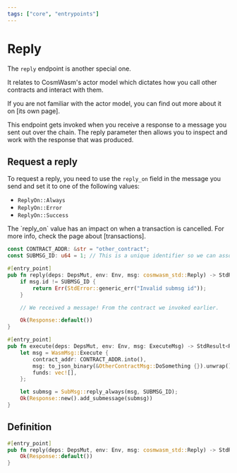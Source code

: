 ```yaml
---
tags: ["core", "entrypoints"]
---
```



# Reply

The `reply` endpoint is another special one.

It relates to CosmWasm's actor model which dictates how you call other contracts
and interact with them.

<Callout>
  If you are not familiar with the actor model, you can find out more about it
  on [its own page].
</Callout>

This endpoint gets invoked when you receive a response to a message you sent out
over the chain. The reply parameter then allows you to inspect and work with the
response that was produced.

## Request a reply

To request a reply, you need to use the `reply_on` field in the message you send
and set it to one of the following values:

- `ReplyOn::Always`
- `ReplyOn::Error`
- `ReplyOn::Success`

<Callout>
  The `reply_on` value has an impact on when a transaction is cancelled. For
  more info, check the page about [transactions].
</Callout>

```rust filename="contract.rs" template="core"
const CONTRACT_ADDR: &str = "other_contract";
const SUBMSG_ID: u64 = 1; // This is a unique identifier so we can associate a reply with a specific submessage. It can be any numeric value.

#[entry_point]
pub fn reply(deps: DepsMut, env: Env, msg: cosmwasm_std::Reply) -> StdResult<Response> {
    if msg.id != SUBMSG_ID {
        return Err(StdError::generic_err("Invalid submsg id"));
    }

    // We received a message! From the contract we invoked earlier.

    Ok(Response::default())
}

#[entry_point]
pub fn execute(deps: DepsMut, env: Env, msg: ExecuteMsg) -> StdResult<Response> {
    let msg = WasmMsg::Execute {
        contract_addr: CONTRACT_ADDR.into(),
        msg: to_json_binary(&OtherContractMsg::DoSomething {}).unwrap(),
        funds: vec![],
    };

    let submsg = SubMsg::reply_always(msg, SUBMSG_ID);
    Ok(Response::new().add_submessage(submsg))
}
```

## Definition

```rust filename="contract.rs" template="core"
#[entry_point]
pub fn reply(deps: DepsMut, env: Env, msg: cosmwasm_std::Reply) -> StdResult<Response> {
    Ok(Response::default())
}
```

[its own page]: ../architecture/actor-model
[transactions]: ../architecture/transactions
